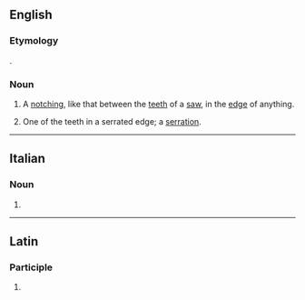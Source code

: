 ==English==

===Etymology===
{{etyl|la|en}} {{lena}} {{m|la|serratura||a sawing}}.

===Noun===
{{en-noun}}

# A [[notch]]ing, like that between the [[tooth|teeth]] of a [[saw]], in the [[edge]] of anything.
#: {{rfquotek|Martyn}}
# One of the teeth in a serrated edge; a [[serration]].

{{Webster 1913}}

----

==Italian==

===Noun===
{{head|it|noun plural form|g=f}}

# {{plural of|serratura|lang=it}}

----

==Latin==

===Participle===
{{la-part-form|serrātūre}}

# {{inflection of|serrātūrus||voc|m|s|lang=la}}
